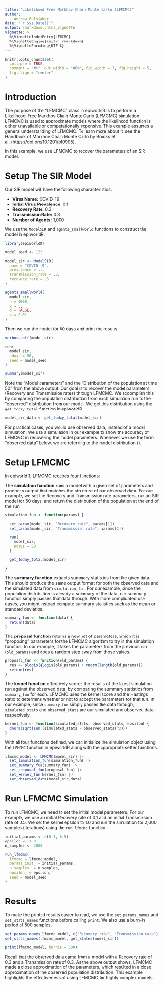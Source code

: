 ```yaml
---
title: "Likelihood Free Markhov Chain Monte Carlo (LFMCMC)"
author:
  - Andrew Pulsipher
date: "`r Sys.Date()`"
output: rmarkdown::html_vignette
vignette: >
  %\VignetteIndexEntry{LFMCMC}
  %\VignetteEngine{knitr::rmarkdown}
  %\VignetteEncoding{UTF-8}
---
```

```r
knitr::opts_chunk$set(
  collapse = TRUE,
  comment = "#>", out.width = "80%", fig.width = 7, fig.height = 5,
  fig.align = "center"
)
```
# Introduction
The purpose of the "LFMCMC" class in epiworldR is to perform a Likelihood-Free Markhov Chain Monte Carlo (LFMCMC) simulation.
LFMCMC is used to approximate models where the likelihood function is either unavailable or computationally expensive.
This example assumes a general understanding of LFMCMC.
To learn more about it, see the Handbook of Markhov Chain Monte Carlo by Brooks et al. (https://doi.org/10.1201/b10905).

In this example, we use LFMCMC to recover the parameters of an SIR model.

# Setup The SIR Model
Our SIR model will have the following characteristics:

* **Virus Name:** COVID-19
* **Initial Virus Prevalence:** 0.1
* **Recovery Rate:** 0.3
* **Transmission Rate:** 0.3
* **Number of Agents:** 1,000

We use the `ModelSIR` and `agents_smallworld` functions to construct the model in epiworldR.
```r
library(epiworldR)

model_seed <- 122

model_sir <- ModelSIR(
  name = "COVID-19",
  prevalence = .1,
  transmission_rate = .3,
  recovery_rate = .3
)

agents_smallworld(
  model_sir,
  n = 1000,
  k = 5,
  d = FALSE,
  p = 0.01
)
```

Then we run the model for 50 days and print the results.
```r
verbose_off(model_sir)

run(
  model_sir,
  ndays = 50,
  seed = model_seed
)

summary(model_sir)
```

Note the "Model parameters" and the "Distribution of the population at time 50" from the above output.
Our goal is to recover the model parameters (Recovery and Transmission rates) through LFMCMC.
We accomplish this by comparing the population distribution from each simulation run to the "observed" distribution from our model.
We get this distribution using the `get_today_total` function in epiworldR.
```r
model_sir_data <- get_today_total(model_sir)
```

For practical cases, you would use observed data, instead of a model simulation.
We use a simulation in our example to show the accuracy of LFMCMC in recovering the model parameters.
Whenever we use the term "observed data" below, we are referring to the model distribution ().

# Setup LFMCMC
In epiworldR, LFMCMC requires four functions:

The **simulation function** runs a model with a given set of parameters and produces output that matches the structure of our observed data.
For our example, we set the Recovery and Transmission rate parameters, run an SIR model for 50 days, and return the distribution of the population at the end of the run.

```r
simulation_fun <- function(params) {

  set_param(model_sir, "Recovery rate", params[1])
  set_param(model_sir, "Transmission rate", params[2])

  run(
    model_sir,
    ndays = 50
  )

  get_today_total(model_sir)

}
```

The **summary function** extracts summary statistics from the given data.
This should produce the same output format for both the observed data and the simulated data from `simulation_fun`.
For our example, since the population distribution is already a summary of the data, our summary function simply passes that data through.
With more complicated use cases, you might instead compute summary statistics such as the mean or standard deviation.

```r
summary_fun <- function(data) {
  return(data)
}
```

The **proposal function** returns a new set of parameters, which it is "proposing" parameters for the LFMCMC algorithm to try in the simulation function.
In our example, it takes the parameters from the previous run (`old_params`) and does a random step away from those values.

```r
proposal_fun <- function(old_params) {
  res <- plogis(qlogis(old_params) + rnorm(length(old_params)))
  return(res)
}
```

The **kernel function** effectively scores the results of the latest simulation run against the observed data, by comparing the summary statistics from `summary_fun` for each.
LFMCMC uses the kernel score and the Hastings Ratio to determine whether or not to accept the parameters for that run.
In our example, since `summary_fun` simply passes the data through, `simulated_stats` and `observed_stats` are our simulated and observed data respectively.
```r
kernel_fun <- function(simulated_stats, observed_stats, epsilon) {
  dnorm(sqrt(sum((simulated_stats - observed_stats)^2)))
}
```

With all four functions defined, we can initialize the simulation object using the `LFMCMC` function in epiworldR along with the appropriate setter functions.
```r
lfmcmc_model <- LFMCMC(model_sir) |>
  set_simulation_fun(simulation_fun) |>
  set_summary_fun(summary_fun) |>
  set_proposal_fun(proposal_fun) |>
  set_kernel_fun(kernel_fun) |>
  set_observed_data(model_sir_data)
```

# Run LFMCMC Simulation
To run LFMCMC, we need to set the initial model parameters.
For our example, we use an initial Recovery rate of 0.1 and an initial Transmission rate of 0.5.
We set the kernel epsilon to 1.0 and run the simulation for 2,000 samples (iterations) using the `run_lfmcmc` function.

```r
initial_params <- c(0.1, 0.5)
epsilon <- 1.0
n_samples <- 2000

run_lfmcmc(
  lfmcmc = lfmcmc_model,
  params_init_ = initial_params,
  n_samples_ = n_samples,
  epsilon_ = epsilon,
  seed = model_seed
)
```

# Results
To make the printed results easier to read, we use the `set_params_names` and `set_stats_names` functions before calling `print`.
We also use a burn-in period of 500 samples.
```r
set_params_names(lfmcmc_model, c("Recovery rate", "Transmission rate"))
set_stats_names(lfmcmc_model, get_states(model_sir))

print(lfmcmc_model, burnin = 500)
```

Recall that the observed data came from a model with a Recovery rate of 0.3 and a Transmission rate of 0.3.
As the above output shows, LFMCMC made a close approximation of the parameters, which resulted in a close approximation of the observed population distribution.
This example highlights the effectiveness of using LFMCMC for highly complex models.
